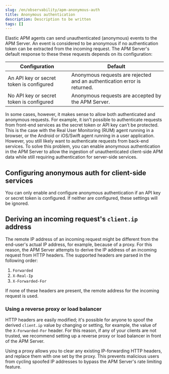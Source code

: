 ```yaml
---
slug: /en/observability/apm-anonymous-auth
title: Anonymous authentication
description: Description to be written
tags: []
---
```



<div id="apm-anonymous-auth"></div>

Elastic APM agents can send unauthenticated (anonymous) events to the APM Server.
An event is considered to be anonymous if no authentication token can be extracted from the incoming request.
The APM Server's default response to these these requests depends on its configuration:

| Configuration | Default |
|---|---|
| An <DocLink slug="/en/observability/apm-api-key">API key</DocLink> or <DocLink slug="/en/observability/apm-secret-token">secret token</DocLink> is configured | Anonymous requests are rejected and an authentication error is returned. |
| No API key or secret token is configured | Anonymous requests are accepted by the APM Server. |

In some cases, however, it makes sense to allow both authenticated and anonymous requests.
For example, it isn't possible to authenticate requests from front-end services as
the secret token or API key can't be protected. This is the case with the Real User Monitoring (RUM)
agent running in a browser, or the Android or iOS/Swift agent running in a user application.
However, you still likely want to authenticate requests from back-end services.
To solve this problem, you can enable anonymous authentication in the APM Server to allow the
ingestion of unauthenticated client-side APM data while still requiring authentication for server-side services.

<div id="apm-anonymous-auth-config"></div>

## Configuring anonymous auth for client-side services

<DocCallOut title="Note">

You can only enable and configure anonymous authentication if an <DocLink slug="/en/observability/apm-api-key">API key</DocLink> or
<DocLink slug="/en/observability/apm-secret-token">secret token</DocLink> is configured. If neither are configured, these settings will be ignored.

</DocCallOut>

<AnonymousAuthWidget />

<div id="apm-derive-client-ip"></div>

## Deriving an incoming request's `client.ip` address

The remote IP address of an incoming request might be different
from the end-user's actual IP address, for example, because of a proxy. For this reason,
the APM Server attempts to derive the IP address of an incoming request from HTTP headers.
The supported headers are parsed in the following order:

1. `Forwarded`
1. `X-Real-Ip`
1. `X-Forwarded-For`

If none of these headers are present, the remote address for the incoming request is used.

<div id="apm-derive-client-ip-concerns"></div>

### Using a reverse proxy or load balancer

HTTP headers are easily modified;
it's possible for anyone to spoof the derived `client.ip` value by changing or setting,
for example, the value of the `X-Forwarded-For` header.
For this reason, if any of your clients are not trusted,
we recommend setting up a reverse proxy or load balancer in front of the APM Server.

Using a proxy allows you to clear any existing IP-forwarding HTTP headers,
and replace them with one set by the proxy.
This prevents malicious users from cycling spoofed IP addresses to bypass the
APM Server's rate limiting feature.
